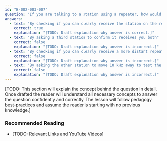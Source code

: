 ```yaml
---
id: "B-002-003-007"
question: "If you are talking to a station using a repeater, how would you find out if you could communicate using simplex instead?"
answers:
  - text: "By checking if you can clearly receive the station on the repeater's input frequency"
    correct: true
    explanation: "[TODO: Draft explanation why answer is correct.]"
  - text: "By asking a third station to confirm it receives you both"
    correct: false
    explanation: "[TODO: Draft explanation why answer is incorrect.]"
  - text: "By checking if you can clearly receive a more distant repeater"
    correct: false
    explanation: "[TODO: Draft explanation why answer is incorrect.]"
  - text: "By asking the other station to move 10 kHz away to test the path"
    correct: false
    explanation: "[TODO: Draft explanation why answer is incorrect.]"
---
```


[TODO: This section will explain the concept behind the question in detail. Once drafted the reader will understand all necessary concepts to answer the question confidently and correctly. The lesson will follow pedagogy best-practices and assume the reader is starting with no previous knowledge.]

### Recommended Reading

- [TODO: Relevant Links and YouTube Videos]
